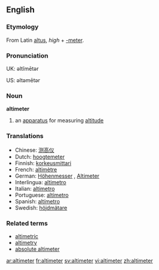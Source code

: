 ==English==

===Etymology===
From Latin [[altus]], ''high'' + [[-meter]].

===Pronunciation===
UK: əltĭmētər

US: əltəmētər

===Noun===
'''altimeter'''

# an [[apparatus]] for measuring [[altitude]]

===Translations===
{{rfc-level|Translations at L3+ (AutoFormat would have corrected level of Translations)}}
*Chinese: [[测高仪]]
*Dutch: [[hoogtemeter]] {{m}}
*Finnish: [[korkeusmittari]]
*French: [[altimètre]] {{m}}
*German: [[Höhenmesser]] {{m}}, [[Altimeter]] {{n}}
*Interlingua: [[altimetro]]
*Italian: [[altimetro]]
*Portuguese: [[altímetro]]
*Spanish: [[altímetro]]
*Swedish: [[höjdmätare]] {{c}}

===Related terms===
*[[altimetric]]
*[[altimetry]]
*[[absolute altimeter]]

[[ar:altimeter]]
[[fr:altimeter]]
[[sv:altimeter]]
[[vi:altimeter]]
[[zh:altimeter]]